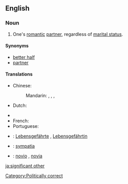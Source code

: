 ==English==

===Noun===
{{en-noun|sg=[[significant]] [[other]]}}

# {{informal}} One's [[romantic]] [[partner]], regardless of [[marital status]].

====Synonyms====
* [[better half]]
* [[partner]]

====Translations====
{{trans-top|romantic partner, regardless of marital status}}
* Chinese:
*: Mandarin: {{t|zh|對象|sc=Hani}}, {{t|zh|对象|tr=duìxiàng|sc=Hani}}, {{t|zh|愛人|sc=Hani}}, {{t|zh|爱人|tr=àiren|sc=Hani}}
* Dutch: {{t-|nl|wederhelft|m|f}}
{{trans-mid}}
* {{trreq|Finnish}}
* French: {{t+|fr|moitié|f}} {{qualifier|literary}}
* Portuguese: {{t|pt|cara-metade|f}}
{{trans-bottom}}

{{checktrans-top}}
* {{ttbc|de}}: [[Lebensgefährte]] {{m}}, [[Lebensgefährtin]] {{f}}
* {{ttbc|pl}}: [[sympatia]] {{f}}
{{trans-mid}}
* {{ttbc|es}}: [[novio]] {{m}}, [[novia]] {{f}}
{{trans-bottom}}

[[Category:Politically correct]]

[[ja:significant other]]